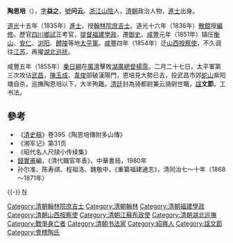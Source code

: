 {{Otheruses|other=名为陶文节的其他人物|陶文节}}

'''陶恩培'''（{{bd|1802年||1855年|catIdx=T陶}}），[[表字|字]]'''益之'''，[[號|號]]'''问云'''。[[浙江|浙江]][[山陰|山陰]]人，[[清朝|清朝]]政治人物，[[進士|進士]]出身。

[[道光|道光]]十五年（1835年）[[進士|進士]]，授[[翰林院庶吉士|翰林院庶吉士]]。道光十六年（1836年）[[散館|散館]]授[[編修|編修]]。歷官[[四川|四川]][[鄉試|鄉試]]正考官，[[提督|提督]][[福建|福建]][[學政|學政]]，遷[[御史|御史]]。[[咸豐|咸豐]]元年（1851年）镇压[[衡山|衡山]]、[[安仁|安仁]]、[[浏阳|浏阳]]、[[醴陵|醴陵]]等地[[太平軍|太平軍]]。[[咸豐|咸豐]]四年（1854年）迁[[山西|山西]][[按察使|按察使]]，不久调往[[江苏|江苏]]，再擢[[湖北巡抚|湖北巡抚]]。

咸豐五年（1855年）[[秦日綱|秦日綱]]在[[廣濟|廣濟]]擊敗[[湖廣總督|湖廣總督]][[陶恩培/楊霈_(清朝)|楊霈]]。二月二十七日，太平軍第三次攻佔[[武昌|武昌]]，[[陳玉成|陳玉成]]、[[韋俊|韋俊]]部破漢陽門，恩培見大勢已去，投武昌市郊[[蛇山|蛇山]]紫阳塘自杀，巡撫陶恩培以下，大半殉難。[[清廷|清廷]]封為骑都尉兼云骑尉世職，[[諡|諡]]'''文節'''。工书法。

== 參考 ==
* 《[[清史稿|清史稿]]》卷395《陶恩培傳附多山傳》
* 《湘军记》第31页
* 《昭代名人尺牍小传续集》
*[[錢實甫|錢實甫]]編，《清代職官年表》，中華書局，1980年
*孙尔准、陈寿祺、程祖洛、魏敬中，《重纂福建通志》，清同治七～十年（1868～1871年）

{{-}}
{{start box}}
{{s-off}}
{{s-before|[[吳鍾駿|吳鍾駿]]}}
{{s-title|[[清朝福建學政列表|提督福建學政]]|<small>道光二十年八月初二己未（1840年8月28日）任</small>}}
{{s-after|[[溫葆淳|溫葆淳]]}}
{{s-before|[[青麟|青麟]]}}
{{s-title|[[湖北巡撫|湖北巡撫]]|<small>咸豐四年－咸豐五年（1854年－1855年）</small>}}
{{s-after|[[胡林翼|胡林翼]]}}
{{end box}}
{{道光十五年乙未科殿試金榜}}
{{DEFAULTSORT:Tao陶}}
[[Category:清朝翰林院庶吉士|Category:清朝翰林院庶吉士]]
[[Category:清朝翰林|Category:清朝翰林]]
[[Category:清朝福建學政|Category:清朝福建學政]]
[[Category:清朝山西按察使|Category:清朝山西按察使]]
[[Category:清朝江蘇布政使|Category:清朝江蘇布政使]]
[[Category:清朝湖北巡撫|Category:清朝湖北巡撫]]
[[Category:戰爭身亡者|Category:戰爭身亡者]]
[[Category:清朝书法家|Category:清朝书法家]]
[[Category:紹興人|Category:紹興人]]
[[category:陶姓|N]]
[[Category:諡文節|Category:諡文節]]
[[Category:會稽陶氏|Category:會稽陶氏]]